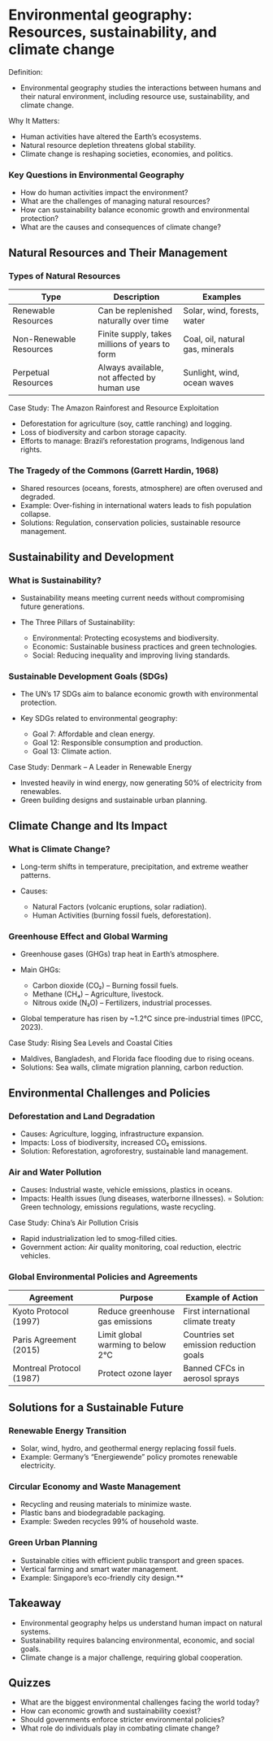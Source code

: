 # Environmental geography: Resources, sustainability, and climate change

Definition:

-   Environmental geography studies the interactions between humans and their natural environment, including resource use, sustainability, and climate change.

Why It Matters:

-   Human activities have altered the Earth’s ecosystems.
-   Natural resource depletion threatens global stability.
-   Climate change is reshaping societies, economies, and politics.

### Key Questions in Environmental Geography

-   How do human activities impact the environment?
-   What are the challenges of managing natural resources?
-   How can sustainability balance economic growth and environmental protection?
-   What are the causes and consequences of climate change?

## Natural Resources and Their Management

### Types of Natural Resources

| Type | Description | Examples |
|------------------------|------------------------|------------------------|
| Renewable Resources | Can be replenished naturally over time | Solar, wind, forests, water |
| Non-Renewable Resources | Finite supply, takes millions of years to form | Coal, oil, natural gas, minerals |
| Perpetual Resources | Always available, not affected by human use | Sunlight, wind, ocean waves |

Case Study: The Amazon Rainforest and Resource Exploitation

-   Deforestation for agriculture (soy, cattle ranching) and logging.
-   Loss of biodiversity and carbon storage capacity.
-   Efforts to manage: Brazil’s reforestation programs, Indigenous land rights.

### The Tragedy of the Commons (Garrett Hardin, 1968)

-   Shared resources (oceans, forests, atmosphere) are often overused and degraded.
-   Example: Over-fishing in international waters leads to fish population collapse.
-   Solutions: Regulation, conservation policies, sustainable resource management.

## Sustainability and Development

### What is Sustainability?

-   Sustainability means meeting current needs without compromising future generations.

-   The Three Pillars of Sustainability:

    -   Environmental: Protecting ecosystems and biodiversity.
    -   Economic: Sustainable business practices and green technologies.
    -   Social: Reducing inequality and improving living standards.

### Sustainable Development Goals (SDGs)

-   The UN’s 17 SDGs aim to balance economic growth with environmental protection.

-   Key SDGs related to environmental geography:

    -   Goal 7: Affordable and clean energy.
    -   Goal 12: Responsible consumption and production.
    -   Goal 13: Climate action.

Case Study: Denmark – A Leader in Renewable Energy

-   Invested heavily in wind energy, now generating 50% of electricity from renewables.
-   Green building designs and sustainable urban planning.

## Climate Change and Its Impact

### What is Climate Change?

-   Long-term shifts in temperature, precipitation, and extreme weather patterns.

-   Causes:

    -   Natural Factors (volcanic eruptions, solar radiation).
    -   Human Activities (burning fossil fuels, deforestation).

### Greenhouse Effect and Global Warming

-   Greenhouse gases (GHGs) trap heat in Earth’s atmosphere.

-   Main GHGs:

    -   Carbon dioxide (CO₂) – Burning fossil fuels.
    -   Methane (CH₄) – Agriculture, livestock.
    -   Nitrous oxide (N₂O) – Fertilizers, industrial processes.

-   Global temperature has risen by \~1.2°C since pre-industrial times (IPCC, 2023).

Case Study: Rising Sea Levels and Coastal Cities

-   Maldives, Bangladesh, and Florida face flooding due to rising oceans.
-   Solutions: Sea walls, climate migration planning, carbon reduction.

## Environmental Challenges and Policies

### Deforestation and Land Degradation

-   Causes: Agriculture, logging, infrastructure expansion.
-   Impacts: Loss of biodiversity, increased CO₂ emissions.
-   Solution: Reforestation, agroforestry, sustainable land management.

### Air and Water Pollution

-   Causes: Industrial waste, vehicle emissions, plastics in oceans.
-   Impacts: Health issues (lung diseases, waterborne illnesses). = Solution: Green technology, emissions regulations, waste recycling.

Case Study: China’s Air Pollution Crisis

-   Rapid industrialization led to smog-filled cities.
-   Government action: Air quality monitoring, coal reduction, electric vehicles.

### Global Environmental Policies and Agreements

| Agreement | Purpose | Example of Action |
|----|----|----|
| Kyoto Protocol (1997) | Reduce greenhouse gas emissions | First international climate treaty |
| Paris Agreement (2015) | Limit global warming to below 2°C | Countries set emission reduction goals |
| Montreal Protocol (1987) | Protect ozone layer | Banned CFCs in aerosol sprays |

## Solutions for a Sustainable Future
### Renewable Energy Transition

- Solar, wind, hydro, and geothermal energy replacing fossil fuels.
- Example: Germany’s “Energiewende” policy promotes renewable electricity.

### Circular Economy and Waste Management

- Recycling and reusing materials to minimize waste.
- Plastic bans and biodegradable packaging.
- Example: Sweden recycles 99% of household waste.

### Green Urban Planning

- Sustainable cities with efficient public transport and green spaces.
- Vertical farming and smart water management.
- Example: Singapore’s eco-friendly city design.**

## Takeaway

- Environmental geography helps us understand human impact on natural systems.
- Sustainability requires balancing environmental, economic, and social goals.
- Climate change is a major challenge, requiring global cooperation.

## Quizzes

- What are the biggest environmental challenges facing the world today?
- How can economic growth and sustainability coexist?
- Should governments enforce stricter environmental policies?
- What role do individuals play in combating climate change?

